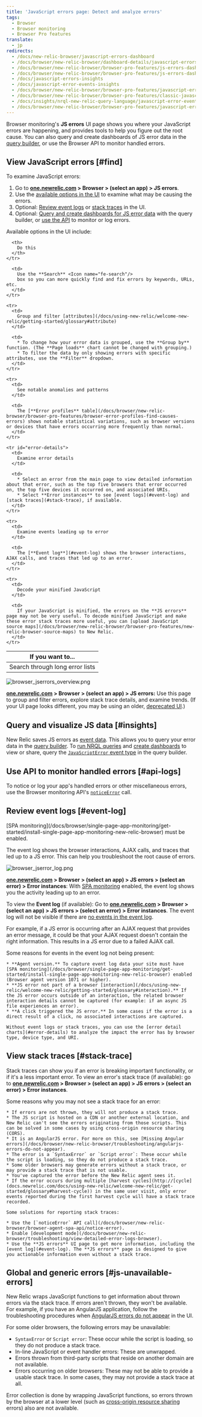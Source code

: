 ```yaml
---
title: 'JavaScript errors page: Detect and analyze errors'
tags:
  - Browser
  - Browser monitoring
  - Browser Pro features
translate:
  - jp
redirects:
  - /docs/new-relic-browser/javascript-errors-dashboard
  - /docs/browser/new-relic-browser/dashboard-details/javascript-errors-dashboard
  - /docs/browser/new-relic-browser/browser-pro-features/js-errors-dashboard-examining-errors-time
  - /docs/browser/new-relic-browser/browser-pro-features/js-errors-dashboard-examining-errors-over-time
  - /docs/javascript-errors-insights
  - /docs/javascript-error-events-insights
  - /docs/browser/new-relic-browser/browser-pro-features/javascript-errors-page-examining-errors-over-time
  - /docs/browser/new-relic-browser/browser-pro-features/classic-javascript-errors-page-examine-errors-over-time
  - /docs/insights/nrql-new-relic-query-language/javascript-error-events-insights
  - /docs/browser/new-relic-browser/browser-pro-features/javascript-errors-page-examine-errors-over-time
---
```


Browser monitoring's **JS errors** UI page shows you where your JavaScript errors are happening, and provides tools to help you figure out the root cause. You can also query and create dashboards of JS error data in the [query builder](/docs/query-your-data/explore-query-data/query-builder/introduction-query-builder), or use the Browser API to monitor handled errors.

## View JavaScript errors [#find]

To examine JavaScript errors:

1. Go to **[one.newrelic.com](https://one.newrelic.com/browser) > Browser > (select an app) > JS errors**.
2. Use the [available options in the UI](#ui-features) to examine what may be causing the errors.
3. Optional: [Review event logs](#event-log) or [stack traces](#stack-trace) in the UI.
4. Optional: [Query and create dashboards for JS error data](#insights) with the query builder, or [use the API](#api-logs) to monitor or log errors.

Available options in the UI include:

<Table>
  <thead>
    <tr>
      <th style={{ width: "220px" }}>
        If you want to...
      </th>

      <th>
        Do this
      </th>
    </tr>
  </thead>

  <tbody>
    <tr>
      <td>
        Search through long error lists
      </td>

      <td>
        Use the **Search** <Icon name="fe-search"/>
        box so you can more quickly find and fix errors by keywords, URLs, etc.
      </td>
    </tr>

    <tr>
      <td>
        Group and filter [attributes](/docs/using-new-relic/welcome-new-relic/getting-started/glossary#attribute)
      </td>

      <td>
        * To change how your error data is grouped, use the **Group by** function. (The **Page loads** chart cannot be changed with grouping.)
        * To filter the data by only showing errors with specific attributes, use the **Filter** dropdown.
      </td>
    </tr>

    <tr>
      <td>
        See notable anomalies and patterns
      </td>

      <td>
        The [**Error profiles** table](/docs/browser/new-relic-browser/browser-pro-features/browser-error-profiles-find-causes-errors) shows notable statistical variations, such as browser versions or devices that have errors occurring more frequently than normal.
      </td>
    </tr>

    <tr id="error-details">
      <td>
        Examine error details
      </td>

      <td>
        * Select an error from the main page to view detailed information about that error, such as the top five browsers that error occurred on, the top five devices it occurred on, and associated URIs.
        * Select **Error instances** to see [event logs](#event-log) and [stack traces](#stack-trace), if available.
      </td>
    </tr>

    <tr>
      <td>
        Examine events leading up to error
      </td>

      <td>
        The [**Event log**](#event-log) shows the browser interactions, AJAX calls, and traces that led up to an error.
      </td>
    </tr>

    <tr>
      <td>
        Decode your minified JavaScript
      </td>

      <td>
        If your JavaScript is minified, the errors on the **JS errors** page may not be very useful. To decode minified JavaScript and make these error stack traces more useful, you can [upload JavaScript source maps](/docs/browser/new-relic-browser/browser-pro-features/new-relic-browser-source-maps) to New Relic.
      </td>
    </tr>
  </tbody>
</Table>

![browser_jserrors_overview.png](./images/browser_jserrors_overview.png "browser_jserrors_overview.png")

**[one.newrelic.com](https://one.newrelic.com) > Browser > (select an app) > JS errors:** Use this page to group and filter errors, explore stack trace details, and examine trends. (If your UI page looks different, you may be using an older, [deprecated UI](#classic-ui).)

## Query and visualize JS data [#insights]

New Relic saves JS errors as [event data](/docs/using-new-relic/welcome-new-relic/getting-started/glossary#event). This allows you to query your error data in the [query builder](/docs/query-your-data/explore-query-data/query-builder/introduction-query-builder). To [run NRQL queries](/docs/insights/nrql-new-relic-query-language/nrql-query-examples/insights-query-examples-new-relic-browser-single-page-app-data) and [create dashboards](/docs/query-your-data/explore-query-data/dashboards/introduction-new-relic-one-dashboards) to view or share, query the [`JavaScriptError` event type](/docs/insights/insights-data-sources/default-data/browser-default-events-attributes-insights#javascriptError-attributes) in the query builder.

## Use API to monitor handled errors [#api-logs]

To notice or log your app's handled errors or other miscellaneous errors, use the Browser monitoring API's [`noticeError`](/docs/browser/new-relic-browser/browser-agent-spa-api/newrelicnoticeerror-browser-agent-api) call.

## Review event logs [#event-log]

<Callout variant="important">
  [SPA monitoring](/docs/browser/single-page-app-monitoring/get-started/install-single-page-app-monitoring-new-relic-browser) must be enabled.
</Callout>

The event log shows the browser interactions, AJAX calls, and traces that led up to a JS error. This can help you troubleshoot the root cause of errors.

![browser_jserror_log.png](./images/browser_jserror_log.png "browser_jserror_log.png")

**[one.newrelic.com](https://one.newrelic.com) > Browser > (select an app) > JS errors > (select an error) > Error instances**: With [SPA monitoring](/docs/browser/single-page-app-monitoring/get-started/install-single-page-app-monitoring-new-relic-browser) enabled, the event log shows you the activity leading up to an error.

To view the **Event log** (if available): Go to **[one.newrelic.com](one.newrelic.com/) > Browser > (select an app) > JS errors > (select an error) > Error instances**. The event log will not be visible if there are [no events in the event log](#troubleshoot-event-log).

For example, if a JS error is occurring after an AJAX request that provides an error message, it could be that your AJAX request doesn't contain the right information. This results in a JS error due to a failed AJAX call.

<CollapserGroup>
  <Collapser
    id="troubleshoot-event-log"
    title="Troubleshoot missing event logs"
  >
    Some reasons for events in the event log not being present:

    * **Agent version.** To capture event log data your site must have [SPA monitoring](/docs/browser/single-page-app-monitoring/get-started/install-single-page-app-monitoring-new-relic-browser) enabled (Browser agent version 1071 or higher).
    * **JS error not part of a browser [interaction](/docs/using-new-relic/welcome-new-relic/getting-started/glossary#interaction).** If the JS error occurs outside of an interaction, the related browser interaction details cannot be captured (for example: if an async JS file experiences an error).
    * **A click triggered the JS error.** In some cases if the error is a direct result of a click, no associated interactions are captured.

    Without event logs or stack traces, you can use the [error detail charts](#error-details) to analyze the impact the error has by browser type, device type, and URI.
  </Collapser>
</CollapserGroup>

## View stack traces [#stack-trace]

Stack traces can show you if an error is breaking important functionality, or if it's a less important error. To view an error's stack trace (if available): go to **[one.newrelic.com](https://one.newrelic.com) > Browser > (select an app) > JS errors > (select an error) > Error instances**.

<CollapserGroup>
  <Collapser
    id="stack-trace-troubleshooting"
    title="Troubleshoot missing stack traces"
  >
    Some reasons why you may not see a stack trace for an error:

    * If errors are not thrown, they will not produce a stack trace.
    * The JS script is hosted on a CDN or another external location, and New Relic can't see the errors originating from those scripts. This can be solved in some cases by using cross-origin resource sharing (CORS).
    * It is an AngularJS error. For more on this, see [Missing Angular errors](/docs/browser/new-relic-browser/troubleshooting/angularjs-errors-do-not-appear).
    * The error is a `SyntaxError` or `Script error`: These occur while the script is loading, so they do not produce a stack trace.
    * Some older browsers may generate errors without a stack trace, or may provide a stack trace that is not usable.
    * You've captured the error before the New Relic agent sees it.
    * If the error occurs during multiple [harvest cycles](http://[cycle](docs.newrelic.com/docs/using-new-relic/welcome-new-relic/get-started/glossary#harvest-cycle)) in the same user visit, only error events reported during the first harvest cycle will have a stack trace recorded.

    Some solutions for reporting stack traces:

    * Use the [`noticeError` API call](/docs/browser/new-relic-browser/browser-agent-spa-api/notice-error).
    * Enable [development mode](/docs/browser/new-relic-browser/troubleshooting/view-detailed-error-logs-browser).
    * Use the **JS errors** UI page to get more information, including the [event log](#event-log). The **JS errors** page is designed to give you actionable information even without a stack trace.
  </Collapser>
</CollapserGroup>

## Global and generic errors [#js-unavailable-errors]

New Relic wraps JavaScript functions to get information about thrown errors via the stack trace. If errors aren't thrown, they won't be available. For example, if you have an AngularJS application, follow the troubleshooting procedures when [AngularJS errors do not appear](/docs/browser/new-relic-browser/troubleshooting/angularjs-errors-do-not-appear) in the UI.

For some older browsers, the following errors may be unavailable:

* `SyntaxError` or `Script error`: These occur while the script is loading, so they do not produce a stack trace.
* In-line JavaScript or event handler errors: These are unwrapped.
* Errors thrown from third-party scripts that reside on another domain are not available.
* Errors occurring on older browsers: These may not be able to provide a usable stack trace. In some cases, they may not provide a stack trace at all.

Error collection is done by wrapping JavaScript functions, so errors thrown by the browser at a lower level (such as [cross-origin resource sharing](http://en.wikipedia.org/wiki/Cross-origin_resource_sharing) errors) also are not available.
